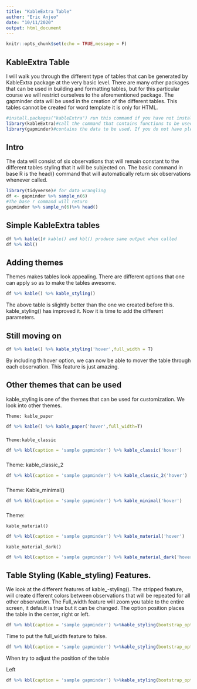 ---
title: "KableExtra Table"
author: "Eric Anjeo"
date: "10/11/2020"
output: html_document
---

```{r setup, include=FALSE}
knitr::opts_chunk$set(echo = TRUE,message = F)
```

## KableExtra Table

I will walk you through the different type of tables that can be generated by KableExtra package at the very basic level. There are many other packages that can be used in building and formatting tables, but for this particular course we will restrict ourselves to the aforementioned package. The gapminder data will be used in the creation of the different tables. This tables cannot be created for word template it is only for HTML.

```{r}
#install.packages("kableExtra") run this command if you have not installed the package by removing the hash.
library(kableExtra)#call the command that contains functions to be used.
library(gapminder)#contains the data to be used. If you do not have please install.

```

## Intro

The data will consist of six observations that will remain constant to the different tables styling that it will be subjected on. The basic command in base R is the head() command that will automatically return six observations whenever called.

```{r}
library(tidyverse)# for data wrangling
df <- gapminder %>% sample_n(6)
#The base r command will return
gapminder %>% sample_n(6)%>% head()

```

## Simple KableExtra tables

```{r}
df %>% kable()# kable() and kbl() produce same output when called
df %>% kbl()
```

## Adding themes

Themes makes tables look appealing. There are different options that one can apply so as to make the tables awesome.

```{r}
df %>% kable() %>% kable_styling()
```

The above table is slightly better than the one we created before this. kable\_styling() has improved it. Now it is time to add the different parameters.

## Still moving on 

```{r}
df %>% kable() %>% kable_styling('hover',full_width = T)
```

By including th hover option, we can now be able to mover the table through each observation. This feature is just amazing.

## Other themes that can be used

kable\_styling is one of the themes that can be used for customization. We look into other themes.

    Theme: kable_paper

```{r}
df %>% kable() %>% kable_paper('hover',full_width=T)
```

### 

    Theme:kable_classic

```{r}
df %>% kbl(caption = 'sample gapminder') %>% kable_classic('hover')
```

### 

Theme: kable\_classic\_2

```{r}
df %>% kbl(caption = 'sample gapminder') %>% kable_classic_2('hover')
```

### 

Theme: Kable\_minimal()

```{r}
df %>% kbl(caption = 'sample gapminder') %>% kable_minimal('hover')
```

### 

Theme:

    kable_material()

```{r}
df %>% kbl(caption = 'sample gapminder') %>% kable_material('hover')
```

    kable_material_dark()

```{r}
df %>% kbl(caption = 'sample gapminder') %>% kable_material_dark('hover')
```

## Table Styling (Kable\_styling) Features.

We look at the different features of kable\_-styling(). The stripped feature, will create different colors between observations that will be repeated for all other observation. The Full\_width feature will zoom you table to the entire screen, it default is true but it can be changed. The option position places the table in the center, right or left.

```{r}
df %>% kbl(caption = 'sample gapminder') %>%kable_styling(bootstrap_options = c('hover','striped'))
```

Time to put the full\_width feature to false.

```{r}
df %>% kbl(caption = 'sample gapminder') %>%kable_styling(bootstrap_options = 'striped',full_width=F)
```

When try to adjust the position of the table

Left

```{r}
df %>% kbl(caption = 'sample gapminder') %>%kable_styling(bootstrap_options ='striped',position = 'float_left',full_width=F)
```
